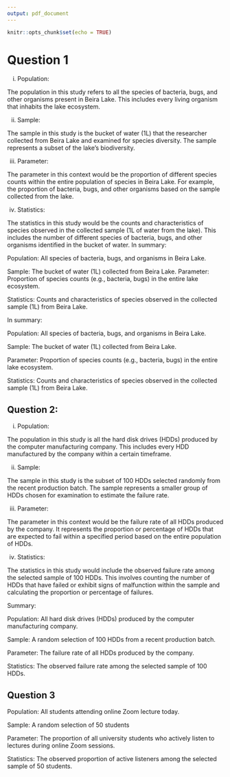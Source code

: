```yaml
---
output: pdf_document
---
```


```r
knitr::opts_chunk$set(echo = TRUE)
```

# Question 1

i.  Population:

The population in this study refers to all the species of bacteria, bugs, and other organisms present in Beira Lake. This includes every living organism that inhabits the lake ecosystem.

ii. Sample:

The sample in this study is the bucket of water (1L) that the researcher collected from Beira Lake and examined for species diversity. The sample represents a subset of the lake's biodiversity.

iii. Parameter:

The parameter in this context would be the proportion of different species counts within the entire population of species in Beira Lake. For example, the proportion of bacteria, bugs, and other organisms based on the sample collected from the lake.

iv. Statistics:

The statistics in this study would be the counts and characteristics of species observed in the collected sample (1L of water from the lake). This includes the number of different species of bacteria, bugs, and other organisms identified in the bucket of water. In summary:

Population: All species of bacteria, bugs, and organisms in Beira Lake.

Sample: The bucket of water (1L) collected from Beira Lake. Parameter: Proportion of species counts (e.g., bacteria, bugs) in the entire lake ecosystem.

Statistics: Counts and characteristics of species observed in the collected sample (1L) from Beira Lake.

In summary:

Population: All species of bacteria, bugs, and organisms in Beira Lake.

Sample: The bucket of water (1L) collected from Beira Lake.

Parameter: Proportion of species counts (e.g., bacteria, bugs) in the entire lake ecosystem.

Statistics: Counts and characteristics of species observed in the collected sample (1L) from Beira Lake.

## Question 2:

i.  Population:

The population in this study is all the hard disk drives (HDDs) produced by the computer manufacturing company. This includes every HDD manufactured by the company within a certain timeframe.

ii. Sample:

The sample in this study is the subset of 100 HDDs selected randomly from the recent production batch. The sample represents a smaller group of HDDs chosen for examination to estimate the failure rate.

iii. Parameter:

The parameter in this context would be the failure rate of all HDDs produced by the company. It represents the proportion or percentage of HDDs that are expected to fail within a specified period based on the entire population of HDDs.

iv. Statistics:

The statistics in this study would include the observed failure rate among the selected sample of 100 HDDs. This involves counting the number of HDDs that have failed or exhibit signs of malfunction within the sample and calculating the proportion or percentage of failures.

Summary:

Population: All hard disk drives (HDDs) produced by the computer manufacturing company.

Sample: A random selection of 100 HDDs from a recent production batch.

Parameter: The failure rate of all HDDs produced by the company.

Statistics: The observed failure rate among the selected sample of 100 HDDs.

## Question 3

Population: All students attending online Zoom lecture today.

Sample: A random selection of 50 students

Parameter: The proportion of all university students who actively listen to lectures during online Zoom sessions.

Statistics: The observed proportion of active listeners among the selected sample of 50 students.
